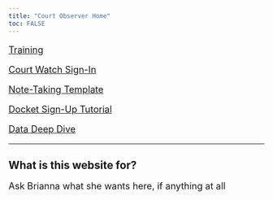 ```yaml
---
title: "Court Observer Home"
toc: FALSE
---
```


```{=html}
<style>

  p {
      font-size: 18px !important;
  }
  

</style>

<div class="grid-container">
  <a class="grid-link" href="training.html">
    <div>
      <p><i class="bi bi-mortarboard-fill" style='font-size:80px;'></i></p>
      <p><span>Training</span></p>
    </div>
  </a>
  <a class="grid-link" href="https://esn.mokshadata.com/">
    <div>
      <p><i class="bi bi-door-open-fill" style='font-size:80px;'></i></p>
      <p><span>Court Watch Sign-In</span></p>
    </div>
  </a>
  <a class="grid-link" href="note_taking.html">
    <div>
      <p><i class="bi bi-journal-text" style='font-size:80px;'></i></p>
      <p><span>Note-Taking Template</span></p>
    </div>
  </a>
  <a class="grid-link" href="signup_tutorial.html">
    <div>
      <p><i class="bi bi-easel-fill" style='font-size:80px;'></i></p>
      <p><span>Docket Sign-Up Tutorial</span></p>
    </div>
  </a>
  <a class="grid-link" href="data.html">
    <div>
      <p><i class="bi bi-clipboard-data-fill"></i></p>
      <p><span>Data Deep Dive</span></p>
    </div>
  </a>
</div>
```

------------------------------------------------------------------------
## What is this website for?

Ask Brianna what she wants here, if anything at all
